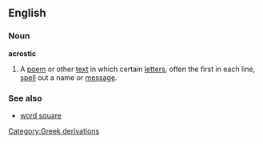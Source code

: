 ==English==
===Noun===
{{wikipedia}}
'''acrostic'''
# A [[poem]] or other [[text]] in which certain [[letter]]s, often the first in each line, [[spell]] out a name or [[message]].
===See also===
*[[word square]]
[[Category:Greek derivations]]